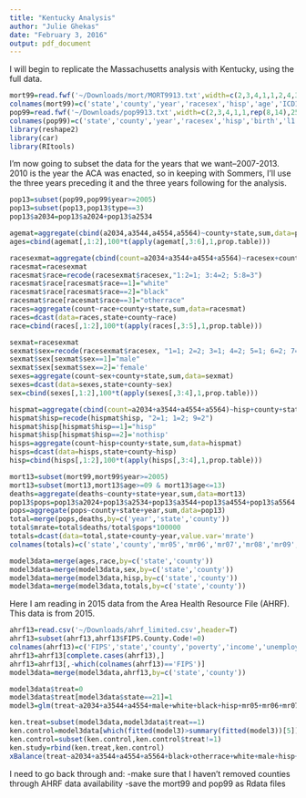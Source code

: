 ```yaml
---
title: "Kentucky Analysis"
author: "Julie Ghekas"
date: "February 3, 2016"
output: pdf_document
---
```


I will begin to replicate the Massachusetts analysis with Kentucky, using the full data.

```r
mort99=read.fwf('~/Downloads/mort/MORT9913.txt',width=c(2,3,4,1,1,2,4,3,4))
colnames(mort99)=c('state','county','year','racesex','hisp','age','ICD10cause','cause','deaths')
pop99=read.fwf('~/Downloads/pop9913.txt',width=c(2,3,4,1,1,rep(8,14),25,1))
colnames(pop99)=c('state','county','year','racesex','hisp','birth','l1','a14','a59','a1014','a1519','a2024','a2534','a3544','a4554','a5564','a6574','a7584','a85','name','type')
library(reshape2)
library(car)
library(RItools)
```

I'm now going to subset the data for the years that we want--2007-2013.  2010 is the year the ACA was enacted, so in keeping with Sommers, I'll use the three years preceding it and the three years following for the analysis.

```r
pop13=subset(pop99,pop99$year>=2005)
pop13=subset(pop13,pop13$type==3)
pop13$a2034=pop13$a2024+pop13$a2534
```

```r
agemat=aggregate(cbind(a2034,a3544,a4554,a5564)~county+state,sum,data=pop13)
ages=cbind(agemat[,1:2],100*t(apply(agemat[,3:6],1,prop.table)))

racesexmat=aggregate(cbind(count=a2034+a3544+a4554+a5564)~racesex+county+state,sum,data=pop13)
racesmat=racesexmat
racesmat$race=recode(racesexmat$racesex,"1:2=1; 3:4=2; 5:8=3")
racesmat$race[racesmat$race==1]="white"
racesmat$race[racesmat$race==2]="black"
racesmat$race[racesmat$race==3]="otherrace"
races=aggregate(count~race+county+state,sum,data=racesmat)
races=dcast(data=races,state+county~race)
race=cbind(races[,1:2],100*t(apply(races[,3:5],1,prop.table)))

sexmat=racesexmat
sexmat$sex=recode(racesexmat$racesex, "1=1; 2=2; 3=1; 4=2; 5=1; 6=2; 7=1; 8=2")
sexmat$sex[sexmat$sex==1]="male"
sexmat$sex[sexmat$sex==2]='female'
sexes=aggregate(count~sex+county+state,sum,data=sexmat) 
sexes=dcast(data=sexes,state+county~sex)
sex=cbind(sexes[,1:2],100*t(apply(sexes[,3:4],1,prop.table)))

hispmat=aggregate(cbind(count=a2034+a3544+a4554+a5564)~hisp+county+state,sum,data=pop13)
hispmat$hisp=recode(hispmat$hisp, "2=1; 1=2; 9=2")
hispmat$hisp[hispmat$hisp==1]="hisp"
hispmat$hisp[hispmat$hisp==2]='nothisp'
hisps=aggregate(count~hisp+county+state,sum,data=hispmat) 
hisps=dcast(data=hisps,state+county~hisp)
hisp=cbind(hisps[,1:2],100*t(apply(hisps[,3:4],1,prop.table)))
```

```r
mort13=subset(mort99,mort99$year>=2005)
mort13=subset(mort13,mort13$age>=09 & mort13$age<=13)
deaths=aggregate(deaths~county+state+year,sum,data=mort13)
pop13$pops=pop13$a2024+pop13$a2534+pop13$a3544+pop13$a4554+pop13$a5564
pops=aggregate(pops~county+state+year,sum,data=pop13)
total=merge(pops,deaths,by=c('year','state','county'))
total$mrate=total$deaths/total$pops*100000
totals=dcast(data=total,state+county~year,value.var='mrate')
colnames(totals)=c('state','county','mr05','mr06','mr07','mr08','mr09','mr10','mr11','mr12','mr13')
```

```r
model3data=merge(ages,race,by=c('state','county'))
model3data=merge(model3data,sex,by=c('state','county'))
model3data=merge(model3data,hisp,by=c('state','county'))
model3data=merge(model3data,totals,by=c('state','county'))
```

Here I am reading in 2015 data from the Area Health Resource File (AHRF).  This data is from 2015.

```r
ahrf13=read.csv('~/Downloads/ahrf_limited.csv',header=T)
ahrf13=subset(ahrf13,ahrf13$FIPS.County.Code!=0)
colnames(ahrf13)=c('FIPS','state','county','poverty','income','unemployment','nohealthins')
ahrf13=ahrf13[complete.cases(ahrf13),]
ahrf13=ahrf13[,-which(colnames(ahrf13)=='FIPS')]
model3data=merge(model3data,ahrf13,by=c('state','county'))
```

```r
model3data$treat=0
model3data$treat[model3data$state==21]=1
model3=glm(treat~a2034+a3544+a4554+male+white+black+hisp+mr05+mr06+mr07+mr08+mr09+mr10+poverty+income+unemployment+nohealthins,data=model3data,family=binomial(link='logit'))
```

```r
ken.treat=subset(model3data,model3data$treat==1)
ken.control=model3data[which(fitted(model3)>summary(fitted(model3))[5]),]
ken.control=subset(ken.control,ken.control$treat!=1)
ken.study=rbind(ken.treat,ken.control)
xBalance(treat~a2034+a3544+a4554+a5564+black+otherrace+white+male+hisp+mr05+mr06+mr07+mr08+mr09+mr10+poverty+income+unemployment+nohealthins, data=ken.study,report=c('all'))
```


I need to go back through and:
-make sure that I haven't removed counties through AHRF data availability
-save the mort99 and pop99 as Rdata files


